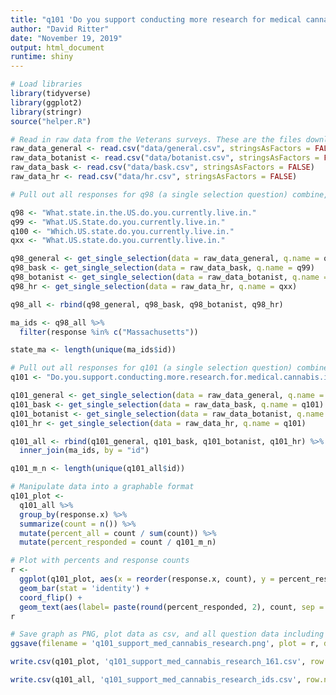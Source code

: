 ```yaml
---
title: "q101 'Do you support conducting more research for medical cannabis in veteran populations?' (MA Veterans)"
author: "David Ritter"
date: "November 19, 2019"
output: html_document
runtime: shiny
---
```


```r
# Load libraries
library(tidyverse)
library(ggplot2)
library(stringr)
source("helper.R")
```

```r
# Read in raw data from the Veterans surveys. These are the files downloaded from survey monkey saved as a .csv
raw_data_general <- read.csv("data/general.csv", stringsAsFactors = FALSE)
raw_data_botanist <- read.csv("data/botanist.csv", stringsAsFactors = FALSE)
raw_data_bask <- read.csv("data/bask.csv", stringsAsFactors = FALSE)
raw_data_hr <- read.csv("data/hr.csv", stringsAsFactors = FALSE)
```

```r
# Pull out all responses for q98 (a single selection question) combine, then determine 'question n' (subsequent q are labeled for convenience, do not respond to survey q#)

q98 <- "What.state.in.the.US.do.you.currently.live.in."
q99 <- "What.US.State.do.you.currently.live.in."
q100 <- "Which.US.state.do.you.currently.live.in."
qxx <- "What.US.state.do.you.currently.live.in."

q98_general <- get_single_selection(data = raw_data_general, q.name = q98)
q98_bask <- get_single_selection(data = raw_data_bask, q.name = q99)
q98_botanist <- get_single_selection(data = raw_data_botanist, q.name = q100)
q98_hr <- get_single_selection(data = raw_data_hr, q.name = qxx)

q98_all <- rbind(q98_general, q98_bask, q98_botanist, q98_hr)

ma_ids <- q98_all %>% 
  filter(response %in% c("Massachusetts"))

state_ma <- length(unique(ma_ids$id))
```

```r
# Pull out all responses for q101 (a single selection question) combine, then determine 'question n'
q101 <- "Do.you.support.conducting.more.research.for.medical.cannabis.in.veteran.populations."

q101_general <- get_single_selection(data = raw_data_general, q.name = q101)
q101_bask <- get_single_selection(data = raw_data_bask, q.name = q101)
q101_botanist <- get_single_selection(data = raw_data_botanist, q.name = q101)
q101_hr <- get_single_selection(data = raw_data_hr, q.name = q101)

q101_all <- rbind(q101_general, q101_bask, q101_botanist, q101_hr) %>%
  inner_join(ma_ids, by = "id")

q101_m_n <- length(unique(q101_all$id))
```


```r
# Manipulate data into a graphable format
q101_plot <- 
  q101_all %>%
  group_by(response.x) %>%
  summarize(count = n()) %>%
  mutate(percent_all = count / sum(count)) %>%
  mutate(percent_responded = count / q101_m_n)
```

```r
# Plot with percents and response counts
r <- 
  ggplot(q101_plot, aes(x = reorder(response.x, count), y = percent_responded)) +
  geom_bar(stat = 'identity') +
  coord_flip() +
  geom_text(aes(label= paste(round(percent_responded, 2), count, sep = "***")))
r
```

```r
# Save graph as PNG, plot data as csv, and all question data including response IDs as csv (save question n and N at end of plot file as "_x.x")
ggsave(filename = 'q101_support_med_cannabis_research.png', plot = r, device = 'png')

write.csv(q101_plot, 'q101_support_med_cannabis_research_161.csv', row.names = FALSE)

write.csv(q101_all, 'q101_support_med_cannabis_research_ids.csv', row.names = FALSE)
```